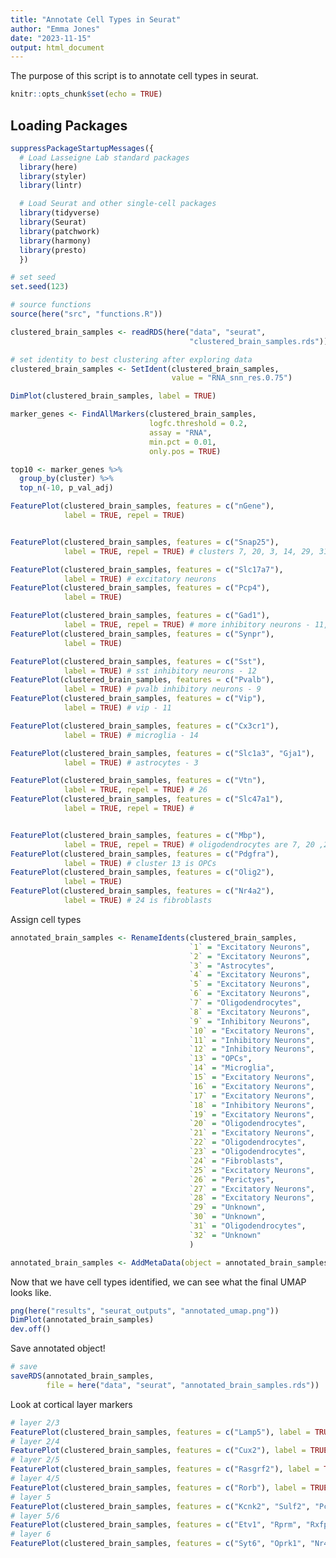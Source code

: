 ```yaml
---
title: "Annotate Cell Types in Seurat"
author: "Emma Jones"
date: "2023-11-15"
output: html_document
---
```


The purpose of this script is to annotate cell types in seurat.

```r
knitr::opts_chunk$set(echo = TRUE)
```

## Loading Packages

```r
suppressPackageStartupMessages({
  # Load Lasseigne Lab standard packages
  library(here)
  library(styler)
  library(lintr)

  # Load Seurat and other single-cell packages
  library(tidyverse)
  library(Seurat)
  library(patchwork)
  library(harmony)
  library(presto)
  })

# set seed
set.seed(123)

# source functions
source(here("src", "functions.R"))
```

```r

clustered_brain_samples <- readRDS(here("data", "seurat",
                                        "clustered_brain_samples.rds"))

```

```r
# set identity to best clustering after exploring data
clustered_brain_samples <- SetIdent(clustered_brain_samples,
                                    value = "RNA_snn_res.0.75")

DimPlot(clustered_brain_samples, label = TRUE)

marker_genes <- FindAllMarkers(clustered_brain_samples,
                               logfc.threshold = 0.2,
                               assay = "RNA",
                               min.pct = 0.01,
                               only.pos = TRUE)

top10 <- marker_genes %>%
  group_by(cluster) %>%
  top_n(-10, p_val_adj)
```


```r
FeaturePlot(clustered_brain_samples, features = c("nGene"),
            label = TRUE, repel = TRUE)


FeaturePlot(clustered_brain_samples, features = c("Snap25"),
            label = TRUE, repel = TRUE) # clusters 7, 20, 3, 14, 29, 31 seem to have no expression

FeaturePlot(clustered_brain_samples, features = c("Slc17a7"),
            label = TRUE) # excitatory neurons
FeaturePlot(clustered_brain_samples, features = c("Pcp4"),
            label = TRUE)

FeaturePlot(clustered_brain_samples, features = c("Gad1"),
            label = TRUE, repel = TRUE) # more inhibitory neurons - 11, 12, 9, 18
FeaturePlot(clustered_brain_samples, features = c("Synpr"),
            label = TRUE)

FeaturePlot(clustered_brain_samples, features = c("Sst"),
            label = TRUE) # sst inhibitory neurons - 12
FeaturePlot(clustered_brain_samples, features = c("Pvalb"),
            label = TRUE) # pvalb inhibitory neurons - 9
FeaturePlot(clustered_brain_samples, features = c("Vip"),
            label = TRUE) # vip - 11
```

```r
FeaturePlot(clustered_brain_samples, features = c("Cx3cr1"),
            label = TRUE) # microglia - 14

FeaturePlot(clustered_brain_samples, features = c("Slc1a3", "Gja1"),
            label = TRUE) # astrocytes - 3

FeaturePlot(clustered_brain_samples, features = c("Vtn"),
            label = TRUE, repel = TRUE) # 26
FeaturePlot(clustered_brain_samples, features = c("Slc47a1"),
            label = TRUE, repel = TRUE) #


FeaturePlot(clustered_brain_samples, features = c("Mbp"),
            label = TRUE, repel = TRUE) # oligodendrocytes are 7, 20 ,22, 23, 31
FeaturePlot(clustered_brain_samples, features = c("Pdgfra"),
            label = TRUE) # cluster 13 is OPCs
FeaturePlot(clustered_brain_samples, features = c("Olig2"),
            label = TRUE)
FeaturePlot(clustered_brain_samples, features = c("Nr4a2"),
            label = TRUE) # 24 is fibroblasts
```

Assign cell types

```r

annotated_brain_samples <- RenameIdents(clustered_brain_samples,
                                        `1` = "Excitatory Neurons",
                                        `2` = "Excitatory Neurons",
                                        `3` = "Astrocytes",
                                        `4` = "Excitatory Neurons",
                                        `5` = "Excitatory Neurons",
                                        `6` = "Excitatory Neurons",
                                        `7` = "Oligodendrocytes",
                                        `8` = "Excitatory Neurons",
                                        `9` = "Inhibitory Neurons",
                                        `10` = "Excitatory Neurons",
                                        `11` = "Inhibitory Neurons",
                                        `12` = "Inhibitory Neurons",
                                        `13` = "OPCs",
                                        `14` = "Microglia",
                                        `15` = "Excitatory Neurons",
                                        `16` = "Excitatory Neurons",
                                        `17` = "Excitatory Neurons",
                                        `18` = "Inhibitory Neurons",
                                        `19` = "Excitatory Neurons",
                                        `20` = "Oligodendrocytes",
                                        `21` = "Excitatory Neurons",
                                        `22` = "Oligodendrocytes",
                                        `23` = "Oligodendrocytes",
                                        `24` = "Fibroblasts",
                                        `25` = "Excitatory Neurons",
                                        `26` = "Perictyes",
                                        `27` = "Excitatory Neurons",
                                        `28` = "Excitatory Neurons",
                                        `29` = "Unknown",
                                        `30` = "Unknown",
                                        `31` = "Oligodendrocytes",
                                        `32` = "Unknown"
                                        )

annotated_brain_samples <- AddMetaData(object = annotated_brain_samples, as.vector(annotated_brain_samples@active.ident), col.name = "cell_type")

```

Now that we have cell types identified, we can see what the final UMAP looks like.

```r
png(here("results", "seurat_outputs", "annotated_umap.png"))
DimPlot(annotated_brain_samples)
dev.off()
```


Save annotated object!

```r
# save
saveRDS(annotated_brain_samples,
        file = here("data", "seurat", "annotated_brain_samples.rds"))
```


Look at cortical layer markers

```r

# layer 2/3
FeaturePlot(clustered_brain_samples, features = c("Lamp5"), label = TRUE)
# layer 2/4
FeaturePlot(clustered_brain_samples, features = c("Cux2"), label = TRUE)
# layer 2/5
FeaturePlot(clustered_brain_samples, features = c("Rasgrf2"), label = TRUE)
# layer 4/5
FeaturePlot(clustered_brain_samples, features = c("Rorb"), label = TRUE)
# layer 5
FeaturePlot(clustered_brain_samples, features = c("Kcnk2", "Sulf2", "Pcp4", "Fezf2"), label = TRUE)
# layer 5/6
FeaturePlot(clustered_brain_samples, features = c("Etv1", "Rprm", "Rxfp1", "Foxp2"), label = TRUE)
# layer 6
FeaturePlot(clustered_brain_samples, features = c("Syt6", "Oprk1", "Nr4a2", "Synpr"), label = TRUE)

```
